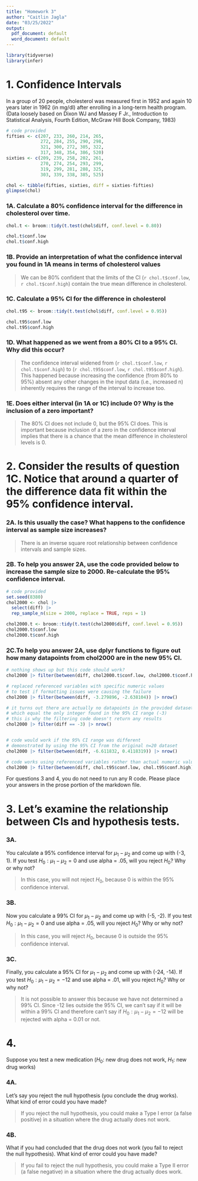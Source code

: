 ```yaml
---
title: "Homework 3"
author: "Caitlin Jagla"
date: "03/25/2022"
output:
  pdf_document: default
  word_document: default
---
```



```r
library(tidyverse)
library(infer)
```

# 1. Confidence Intervals 

In a group of 20 people, cholesterol was measured first in 1952 and again 10 years later in 1962 (in mg/dl) after enrolling in a long-term health program. (Data loosely based on Dixon WJ and Massey F Jr., Introduction to Statistical Analysis, Fourth Edition, McGraw Hill Book Company, 1983)

```r
# code provided
fifties <- c(207, 233, 260, 214, 265, 
             272, 284, 255, 290, 298, 
             321, 300, 272, 305, 322, 
             317, 348, 354, 386, 520)
sixties <- c(209, 239, 258, 202, 261, 
             270, 274, 254, 293, 299, 
             319, 299, 281, 288, 325, 
             303, 339, 338, 385, 525)

chol <- tibble(fifties, sixties, diff = sixties-fifties)
glimpse(chol)
```

### 1A. Calculate a 80% confidence interval for the difference in cholesterol over time.

```r

chol.t <- broom::tidy(t.test(chol$diff, conf.level = 0.80))

chol.t$conf.low
chol.t$conf.high
```

### 1B. Provide an interpretation of what the confidence interval you found in 1A means in terms of cholesterol values


>We can be 80% confident that the limits of the CI (`r chol.t$conf.low`, `r chol.t$conf.high`) contain the true mean difference in cholesterol.


### 1C. Calculate a 95% CI for the difference in cholesterol

```r
chol.t95 <- broom::tidy(t.test(chol$diff, conf.level = 0.95))

chol.t95$conf.low
chol.t95$conf.high
```

### 1D. What happened as we went from a 80% CI to a 95% CI. Why did this occur?

>The confidence interval widened from (`r chol.t$conf.low`, `r chol.t$conf.high`) to (`r chol.t95$conf.low`, `r chol.t95$conf.high`). This happened because increasing the confidence (from 80% to 95%) absent any other changes in the input data (i.e., increased n) inherently requires the range of the interval to increase too. 



### 1E. Does either interval (in 1A or 1C) include 0? Why is the inclusion of a zero important?

>The 80% CI does not include 0, but the 95% CI does. This is important because inclusion of a zero in the confidence interval implies that there is a chance that the mean difference in cholesterol levels is 0. 

\pagebreak
# 2. Consider the results of question 1C. Notice that around a quarter of the difference data fit within the 95% confidence interval.

### 2A. Is this usually the case? What happens to the confidence interval as sample size increases?

>There is an inverse square root relationship between confidence intervals and sample sizes.


### 2B. To help you answer 2A, use the code provided below to increase the sample size to 2000. Re-calculate the 95% confidence interval.

```r
# code provided
set.seed(8380)
chol2000 <- chol |> 
  select(diff) |>
  rep_sample_n(size = 2000, replace = TRUE, reps = 1)
```

```r
chol2000.t <- broom::tidy(t.test(chol2000$diff, conf.level = 0.95))
chol2000.t$conf.low
chol2000.t$conf.high
```

### 2C.To help you answer 2A, use dplyr functions to figure out how many datapoints from chol2000 are in the new 95% CI.
```r
# nothing shows up but this code should work?
chol2000 |> filter(between(diff, chol2000.t$conf.low, chol2000.t$conf.high)) |> nrow()

# replaced referenced variables with specific numeric values 
# to test if formatting issues were causing the failure
chol2000 |> filter(between(diff, -3.279896, -2.638104)) |> nrow()

# it turns out there are actually no datapoints in the provided dataset
# which equal the only integer found in the 95% CI range (-3)
# this is why the filtering code doesn't return any results
chol2000 |> filter(diff == -3) |> nrow()


# code would work if the 95% CI range was different
# demonstrated by using the 95% CI from the original n=20 dataset
chol2000 |> filter(between(diff, -6.611832, 0.4118319)) |> nrow()

# code works using referenced variables rather than actual numeric values
chol2000 |> filter(between(diff, chol.t95$conf.low, chol.t95$conf.high)) |> nrow()
```

\pagebreak
For questions 3 and 4, you do not need to run any R code. Please place your answers in the prose portion of the markdown file.

# 3. Let's examine the relationship between CIs and hypothesis tests.

### 3A.	
You calculate a 95% confidence interval for $\mu_1 - \mu_2$ and come up with (-3, 1). If you test $H_0:\mu_1 - \mu_2 = 0$ and use alpha = .05, will you reject $H_0$? Why or why not?

>In this case, you will not reject $H_0$, because 0 is within the 95% confidence interval.

### 3B.	
Now you calculate a 99% CI for $\mu_1 - \mu_2$ and come up with (-5, -2). If you test $H_0:\mu_1 - \mu_2 = 0$ and use alpha = .05, will you reject $H_0$? Why or why not?

>In this case, you will reject $H_0$, because 0 is outside the 95% confidence interval.


### 3C.
Finally, you calculate a 95% CI for $\mu_1 - \mu_2$ and come up with (-24, -14). If you test $H_0:\mu_1 - \mu_2 = -12$ and use alpha = .01, will you reject $H_0$? Why or why not?

>It is not possible to answer this because we have not determined a 99% CI. Since -12 lies outside the 95% CI, we can't say if it will be within a 99% CI and therefore can't say if $H_0:\mu_1 - \mu_2 = -12$ will be rejected with alpha = 0.01 or not.

\pagebreak
# 4. 
Suppose you test a new medication ($H_0$: new drug does not work, $H_1$: new drug works)

### 4A. 
Let’s say you reject the null hypothesis (you conclude the drug works). What kind of error could you have made?

>If you reject the null hypothesis, you could make a Type I error (a false positive) in a situation where the drug actually does not work. 


### 4B. 
What if you had concluded that the drug does not work (you fail to reject the null hypothesis). What kind of error could you have made?

>If you fail to reject the null hypothesis, you could make a Type II error (a false negative) in a situation where the drug actually does work. 
